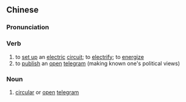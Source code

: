 ==Chinese==
{{zh-forms|s=通电}}

===Pronunciation===
{{zh-pron
|m=tōngdiàn
|c=tung1 din6
|mn=thong-tiān
|cat=v,n
}}

===Verb===
{{zh-verb}}

# to [[set up]] an [[electric]] [[circuit]]; to [[electrify]]; to [[energize]]
# to [[publish]] an [[open]] [[telegram]] (making known one's political views)

===Noun===
{{zh-noun}}

# [[circular]] or [[open]] [[telegram]]